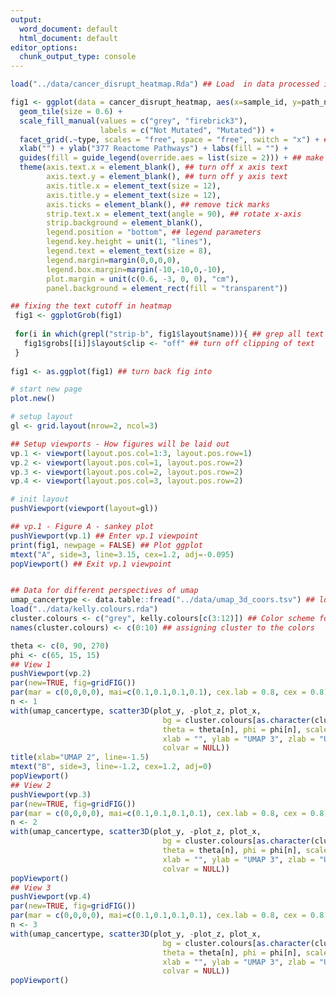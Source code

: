 ```yaml
---
output:
  word_document: default
  html_document: default
editor_options: 
  chunk_output_type: console
---
```

```r
load("../data/cancer_disrupt_heatmap.Rda") ## Load  in data processed in figure1.Rmd

fig1 <- ggplot(data = cancer_disrupt_heatmap, aes(x=sample_id, y=path_name, fill = membership)) + 
  geom_tile(size = 0.6) +
  scale_fill_manual(values = c("grey", "firebrick3"),
                    labels = c("Not Mutated", "Mutated")) +
  facet_grid(.~type, scales = "free", space = "free", switch = "x") + ## facet by cancer type; switch: move facet labels top to bottom
  xlab("") + ylab("377 Reactome Pathways") + labs(fill = "") +
  guides(fill = guide_legend(override.aes = list(size = 2))) + ## make fill legend shape smaller
  theme(axis.text.x = element_blank(), ## turn off x axis text
        axis.text.y = element_blank(), ## turn off y axis text
        axis.title.x = element_text(size = 12),
        axis.title.y = element_text(size = 12),
        axis.ticks = element_blank(), ## remove tick marks
        strip.text.x = element_text(angle = 90), ## rotate x-axis
        strip.background = element_blank(),
        legend.position = "bottom", ## legend parameters
        legend.key.height = unit(1, "lines"),
        legend.text = element_text(size = 8),
        legend.margin=margin(0,0,0,0),
        legend.box.margin=margin(-10,-10,0,-10),
        plot.margin = unit(c(0.6, -3, 0, 0), "cm"),
        panel.background = element_rect(fill = "transparent")) 

## fixing the text cutoff in heatmap
 fig1 <- ggplotGrob(fig1)
 
 for(i in which(grepl("strip-b", fig1$layout$name))){ ## grep all text strips at the bottom of plot 
   fig1$grobs[[i]]$layout$clip <- "off" ## turn off clipping of text
 }
 
fig1 <- as.ggplot(fig1) ## turn back fig into 
```

```r
# start new page
plot.new()

# setup layout
gl <- grid.layout(nrow=2, ncol=3)

## Setup viewports - How figures will be laid out
vp.1 <- viewport(layout.pos.col=1:3, layout.pos.row=1)
vp.2 <- viewport(layout.pos.col=1, layout.pos.row=2) 
vp.3 <- viewport(layout.pos.col=2, layout.pos.row=2) 
vp.4 <- viewport(layout.pos.col=3, layout.pos.row=2) 

# init layout
pushViewport(viewport(layout=gl))

## vp.1 - Figure A - sankey plot
pushViewport(vp.1) ## Enter vp.1 viewpoint
print(fig1, newpage = FALSE) ## Plot ggplot
mtext("A", side=3, line=3.15, cex=1.2, adj=-0.095)
popViewport() ## Exit vp.1 viewpoint


## Data for different perspectives of umap
umap_cancertype <- data.table::fread("../data/umap_3d_coors.tsv") ## load data
load("../data/kelly.colours.rda")
cluster.colours <- c("grey", kelly.colours[c(3:12)]) ## Color scheme for cluster
names(cluster.colours) <- c(0:10) ## assigning cluster to the colors

theta <- c(0, 90, 270)
phi <- c(65, 15, 15)
## View 1
pushViewport(vp.2)
par(new=TRUE, fig=gridFIG())
par(mar = c(0,0,0,0), mai=c(0.1,0.1,0.1,0.1), cex.lab = 0.8, cex = 0.8) ## setting plot parameters
n <- 1
with(umap_cancertype, scatter3D(plot_y, -plot_z, plot_x, 
                                  bg = cluster.colours[as.character(clust_knn)], pch = 21, cex = 0.8, lwd = 0.2, # clust_knn is knn result
                                  theta = theta[n], phi = phi[n], scale = T,
                                  xlab = "", ylab = "UMAP 3", zlab = "UMAP 1",
                                  colvar = NULL))
title(xlab="UMAP 2", line=-1.5)
mtext("B", side=3, line=-1.2, cex=1.2, adj=0)
popViewport()
## View 2
pushViewport(vp.3)
par(new=TRUE, fig=gridFIG())
par(mar = c(0,0,0,0), mai=c(0.1,0.1,0.1,0.1), cex.lab = 0.8, cex = 0.8) ## setting plot parameters
n <- 2
with(umap_cancertype, scatter3D(plot_y, -plot_z, plot_x, 
                                  bg = cluster.colours[as.character(clust_knn)], pch = 21, cex = 0.8, lwd = 0.2, # clust_knn is knn result
                                  theta = theta[n], phi = phi[n], scale = T,
                                  xlab = "", ylab = "UMAP 3", zlab = "UMAP 1",
                                  colvar = NULL))
popViewport()
## View 3
pushViewport(vp.4)
par(new=TRUE, fig=gridFIG())
par(mar = c(0,0,0,0), mai=c(0.1,0.1,0.1,0.1), cex.lab = 0.8, cex = 0.8) ## setting plot parameters
n <- 3
with(umap_cancertype, scatter3D(plot_y, -plot_z, plot_x, 
                                  bg = cluster.colours[as.character(clust_knn)], pch = 21, cex = 0.8, lwd = 0.2, # clust_knn is knn result
                                  theta = theta[n], phi = phi[n], scale = T,
                                  xlab = "", ylab = "UMAP 3", zlab = "UMAP 1",
                                  colvar = NULL))
popViewport()




```

